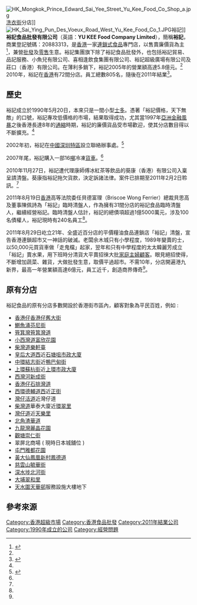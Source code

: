 {{Infobox_Company |
| company_name = 裕記食品批發有限公司
| company_logo = [[File:Yukee.png|File:Yukee.png]]
| company_type = [[私人公司|私人公司]]
| foundation =  1990年5月20日
| defunct = 2011年8月29日
| location = {{HKG}}
| key_people = 創辦人兼董事長：<br>[[余木城|余木城]]、[[韓麗芳|韓麗芳]]
| industry = [[超級市場|超級市場]]
| parent =
| products =
| operating_income =
| slogan = 裕記價格，天下無敵<br>貨物出門，負責到底
| homepage = [http://www.yukee.com.hk/ 裕記食品批發有限公司]
}}

[[File:HK_Mongkok_Prince_Edward_Sai_Yee_Street_Yu_Kee_Food_Co_Shop_a.jpg|right]][[洗衣街|洗衣街]]分店]]
[[File:HK_Sai_Ying_Pun_Des_Voeux_Road_West_Yu_Kee_Food_Co_1.JPG|thumb]]裕記]]
{{commonscat|Yu Kee Food Company Limited}}
'''裕記食品批發有限公司'''（英語：'''YU KEE Food Company Limited'''），簡稱'''裕記'''，商業登記號碼：20883313，是[[香港|香港]]一家[[連鎖式|連鎖式]][[食品|食品]]專門店，以售賣廉價貨為主<ref name="appledaily">{{cite news | url = http://hk.apple.nextmedia.com/realtime/art_main.php?iss_id=20101127&sec_id=6996647&art_id=14706762 | title = 裕記拖欠貨款 被申請清盤 | publisher = 蘋果日報 | date = 2010年11月27日 | accessdate = 2011年5月10日 | archive-date = 2011年3月20日 | archive-url = https://web.archive.org/web/20110320191126/http://hk.apple.nextmedia.com/realtime/art_main.php?iss_id=20101127&sec_id=6996647&art_id=14706762 | dead-url = no }}</ref>，兼營[[批發|批發]]及[[零售|零售]]生意。裕記集團旗下除了裕記食品批發外，也包括裕記貿易、品記服務、小魚兒有限公司、喜相逢飲食集團有限公司、裕記超級廣場有限公司及莊口（香港）有限公司。在薄利多銷下，裕記2005年的營業額高達5.8億元。<ref name="appledaily" /><br />
2010年，裕記在[[香港|香港]]有72間分店。員工總數805名，隨後在2011年結業<ref name="#1">{{Cite web |url=http://news.sina.com.hk/news/2/1/1/2421594/1.html |title=裕記清盤全線關門 |access-date=2012-08-16 |archive-date=2012-08-28 |archive-url=https://web.archive.org/web/20120828212337/http://news.sina.com.hk/news/2/1/1/2421594/1.html |dead-url=no }}</ref>。

==歷史==
裕記成立於1990年5月20日，本來只是一間小型[[士多|士多]]。憑著「裕記價格，天下無敵」的口號，裕記專攻低價格的市場，結果取得成功，尤其當1997年[[亞洲金融風暴|亞洲金融風暴]]之後香港長達8年的[[通縮|通縮]]時期，裕記的廉價貨品受市場歡迎，使其分店數目得以不斷擴充。<ref name="mingpao" />

2002年初，裕記在[[中國|中國]][[深圳特區|深圳特區]]設立聯絡辦事處。<ref name="com_aboutus">{{Cite web |url= http://www.yukee.com.hk/s/aboutus.html |title= 裕記食品批發有限公司 |deadurl= yes |archiveurl= https://web.archive.org/web/20110823094222/http://www.yukee.com.hk/s/aboutus.html |archivedate= 2011年8月23日 |df=  |access-date= 2011年5月10日 }}</ref>

2007年尾，裕記購入一部16[[噸|噸]]冷凍[[貨車|貨車]]。<ref name="com_aboutus" />

2010年11月27日，裕記遭代理康師傅冰紅茶等飲品的葵康（香港）有限公司入稟呈請清盤。葵康指裕記拖欠貨款，決定訴諸法律。案件已排期至2011年2月2日聆訊。<ref name="appledaily" />

2011年8月19日[[香港|香港]]高等法院委任貝德富理（Briscoe Wong Ferrier）總裁貝思高及董事陳佩詩為「裕記」臨時清盤人，作為擁有31間分店的裕記食品臨時清盤人，繼續經營裕記。臨時清盤人估計，裕記的總債項超過1億5000萬元，涉及100名債權人，裕記現時有240名員工<ref name="com_aboutus" />。

2011年8月29日屹立21年、全盛近百分店的平價糧油食品連鎖店「裕記」清盤，宣告香港連鎖超市又一神話的破滅。老闆余木城只有小學程度，1989年變賣的士，以50,000元買貨車做「走鬼檔」起家，翌年和只有中學程度的太太韓麗芳成立「裕記」賣水果，用下班時分清貨大平賣招徠大批[[家庭主婦|家庭主婦]][[顧客|顧客]]。眼見絕招使得，不斷增加蔬菜、雜貨，大做批發生意，取價平過超市。不需10年，分店開遍港九新界，最高一年營業額高達6億元，員工近千，創造商界傳奇<ref name="#1"/>。

==原有分店==
裕記食品的原有分店多數開設於香港街市區內，顧客對象為平民百姓，例如 :
*[[香港仔|香港仔]][[香港仔舊大街|香港仔舊大街]]
*[[鰂魚涌|鰂魚涌]][[芬尼街|芬尼街]]
*[[筲箕灣|筲箕灣]][[筲箕灣道|筲箕灣道]]
*[[小西灣道|小西灣道]][[富欣花園|富欣花園]]
*[[柴灣道|柴灣道]][[樂軒臺|樂軒臺]]
*[[皇后大道西|皇后大道西]]近[[石塘咀市政大廈|石塘咀市政大廈]]
*[[中環|中環]][[結志街|結志街]]近[[鴨巴甸街|鴨巴甸街]]
*[[上環|上環]][[蘇杭街|蘇杭街]]近[[上環市政大廈|上環市政大廈]]
*[[西灣河|西灣河]][[新成街|新成街]]
*[[香港仔|香港仔]][[石排灣道|石排灣道]]
*[[西環|西環]][[德輔道西|德輔道西]]近[[正街|正街]]
*[[灣仔|灣仔]][[活道|活道]]近灣仔道
*[[柴灣道|柴灣道]]華泰大廈近[[環翠里|環翠里]]
*[[灣仔道|灣仔道]]近[[天樂里|天樂里]]
*[[北角|北角]][[渣華道|渣華道]]
*[[九龍灣|九龍灣]][[麗晶花園|麗晶花園]]
*[[觀塘|觀塘]][[崇仁街|崇仁街]]
*翠屏北商場 ( 現時日本城舖位 )
*[[屯門|屯門]][[雅都花園|雅都花園]]
*[[黃大仙_(香港地方)|黃大仙]][[鳳凰新村|鳳凰新村]][[鳳德道|鳳德道]]
*[[慈雲山|慈雲山]][[毓華街|毓華街]]
*[[深水埗|深水埗]][[北河街|北河街]]
*[[大埔區|大埔]][[翠和里|翠和里]]
*[[天水圍|天水圍]][[天華邨|天華邨]]服務設施大樓地下

==參考來源==
<references/>

{{香港超級市場}}

[[Category:香港超級市場|Category:香港超級市場]]
[[Category:香港食品批發|Category:香港食品批發]]
[[Category:2011年結業公司|Category:2011年結業公司]]
[[Category:1990年成立的公司|Category:1990年成立的公司]]
[[Category:經營問題|Category:經營問題]]